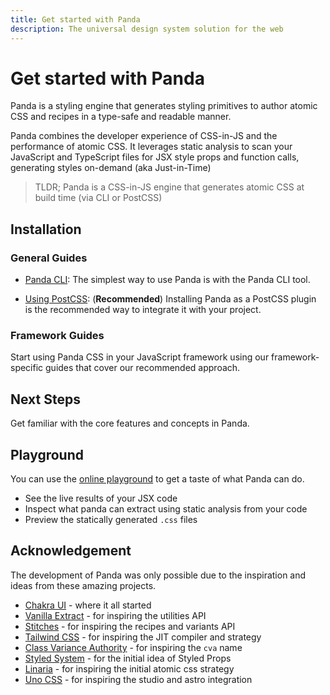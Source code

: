 ```yaml
---
title: Get started with Panda
description: The universal design system solution for the web
---
```


# Get started with Panda

Panda is a styling engine that generates styling primitives to author atomic CSS and recipes in a type-safe and readable manner.

Panda combines the developer experience of CSS-in-JS and the performance of atomic CSS. It leverages static analysis to scan your JavaScript and TypeScript files for JSX style props and function calls, generating styles on-demand (aka Just-in-Time)

> TLDR; Panda is a CSS-in-JS engine that generates atomic CSS at build time (via CLI or PostCSS)


## Installation

### General Guides

- [Panda CLI](/docs/installation/cli):
  The simplest way to use Panda is with the Panda CLI tool.

- [Using PostCSS](/docs/installation/postcss): (**Recommended**)
  Installing Panda as a PostCSS plugin is the recommended way to integrate it with your project.

### Framework Guides

Start using Panda CSS in your JavaScript framework using our framework-specific guides that cover our recommended approach.

<FrameworkCards />

## Next Steps

Get familiar with the core features and concepts in Panda.

<Cards>
  <Card
    arrow
    title="Tokens"
    description="Learn how setup and customize design tokens to customize your colors, typography, and more"
    href="/docs/theming/tokens"
  />
  <Card
    arrow
    title="Recipes"
    description="Create composable style variants that are typed and generates the atomic or layer recipe"
    href="/docs/concepts/recipes"
  />
  <Card
    arrow
    title="Patterns"
    description="Use the built-in layout patterns like stack, flex, grid to speed up your development"
    href="/docs/concepts/patterns"
  />
  <Card
    arrow
    title="Utilities"
    description="Learn how to create your own custom css properties and speed up your development"
    href="/docs/customization/utilities"
  />
</Cards>

## Playground

You can use the [online playground](https://play.panda-css.com) to get a taste of what Panda can do.

- See the live results of your JSX code
- Inspect what panda can extract using static analysis from your code
- Preview the statically generated `.css` files

## Acknowledgement

The development of Panda was only possible due to the inspiration and ideas from these amazing projects.

- [Chakra UI](https://chakra-ui.com/) - where it all started
- [Vanilla Extract](https://vanilla-extract.style/) - for inspiring the utilities API
- [Stitches](https://stitches.dev/) - for inspiring the recipes and variants API
- [Tailwind CSS](https://tailwindcss.com/) - for inspiring the JIT compiler and strategy
- [Class Variance Authority](https://cva.style/) - for inspiring the `cva` name
- [Styled System](https://styled-system.com/) - for the initial idea of Styled Props
- [Linaria](https://linaria.dev/) - for inspiring the initial atomic css strategy
- [Uno CSS](https://unocss.dev) - for inspiring the studio and astro integration
